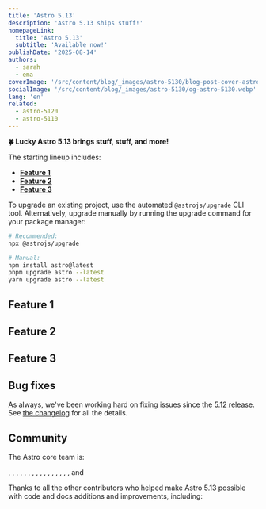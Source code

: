 ```yaml
---
title: 'Astro 5.13'
description: 'Astro 5.13 ships stuff!'
homepageLink:
  title: 'Astro 5.13'
  subtitle: 'Available now!'
publishDate: '2025-08-14'
authors:
  - sarah
  - ema
coverImage: '/src/content/blog/_images/astro-5130/blog-post-cover-astro-5130.webp'
socialImage: '/src/content/blog/_images/astro-5130/og-astro-5130.webp'
lang: 'en'
related:
  - astro-5120
  - astro-5110
---
```



**🍀 Lucky Astro 5.13 brings stuff, stuff, and more!**

The starting lineup includes:

- [**Feature 1**](#feature-1)
- [**Feature 2**](#feature-2)
- [**Feature 3**](#feature-3)

To upgrade an existing project, use the automated `@astrojs/upgrade` CLI tool. Alternatively, upgrade manually by running the upgrade command for your package manager:

```sh
# Recommended:
npx @astrojs/upgrade

# Manual:
npm install astro@latest
pnpm upgrade astro --latest
yarn upgrade astro --latest
```

## Feature 1
## Feature 2
## Feature 3

## Bug fixes

As always, we've been working hard on fixing issues since the [5.12 release](/blog/astro-5120). See [the changelog](https://github.com/withastro/astro/blob/main/packages/astro/CHANGELOG.md) for all the details.

## Community

The Astro core team is:

<Mention name="alex" />, <Mention name="ben" />, <Mention name="caleb" />,
<Mention name="chris" />, <Mention name="ema" />, <Mention name="erika" />,
<Mention name="florian" />, <Mention name="fred" />, <Mention name="fuzzy" />,
<Mention name="hideoo" />, <Mention name="luiz" />, <Mention name="matt" />,
<Mention name="matthew" />, <Mention name="nate" />, <Mention name="reuben" />,
<Mention name="sarah" />, and <Mention name="yan" />

Thanks to all the other contributors who helped make Astro 5.13 possible with code and docs additions and improvements, including:
